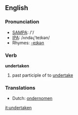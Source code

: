 ==English==

===Pronunciation===
*[[w:SAMPA|SAMPA]]: /'/
*[[w:IPA|IPA]]: /ʌndəɻ'teɪkən/
*Rhymes: [[Rhymes:English:-eɪkən|-eɪkən]]

===Verb===
'''undertaken'''

# past participle of to [[undertake]]

===Translations===
*Dutch: [[ondernomen]]

[[it:undertaken]]